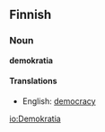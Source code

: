 ==Finnish==
===Noun===
'''demokratia'''

====Translations====
*English: [[democracy]]

[[io:Demokratia]]
